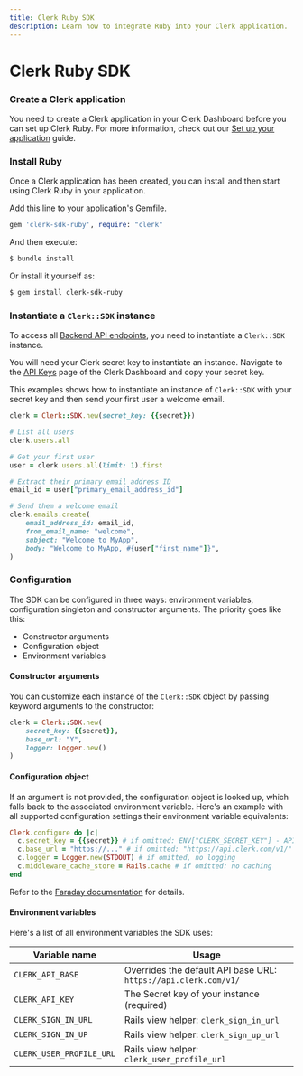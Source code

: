 ```yaml
---
title: Clerk Ruby SDK
description: Learn how to integrate Ruby into your Clerk application.
---
```


# Clerk Ruby SDK

<Steps>

### Create a Clerk application 

You need to create a Clerk application in your Clerk Dashboard before you can set up Clerk Ruby. For more information, check out our [Set up your application](/docs/quickstarts/setup-clerk) guide.

### Install Ruby

Once a Clerk application has been created, you can install and then start using Clerk Ruby in your application.

Add this line to your application's Gemfile.

```ruby
gem 'clerk-sdk-ruby', require: "clerk"
```

And then execute:

```sh filename="terminal"
$ bundle install
```

Or install it yourself as:

```sh filename="terminal"
$ gem install clerk-sdk-ruby
```

### Instantiate a `Clerk::SDK` instance

To access all [Backend API endpoints](https://clerk.com/docs/reference/backend-api), you need to instantiate a `Clerk::SDK` instance.

You will need your Clerk secret key to instantiate an instance. Navigate to the [API Keys](https://dashboard.clerk.com/last-active?path=api-keys) page of the Clerk Dashboard and copy your secret key.

This examples shows how to instantiate an instance of `Clerk::SDK` with your secret key and then send your first user a welcome email.

<InjectKeys>

```ruby
clerk = Clerk::SDK.new(secret_key: {{secret}})

# List all users
clerk.users.all

# Get your first user
user = clerk.users.all(limit: 1).first

# Extract their primary email address ID
email_id = user["primary_email_address_id"]

# Send them a welcome email
clerk.emails.create(
    email_address_id: email_id,
    from_email_name: "welcome",
    subject: "Welcome to MyApp",
    body: "Welcome to MyApp, #{user["first_name"]}",
)
```

</InjectKeys>

### Configuration

The SDK can be configured in three ways: environment variables, configuration singleton and constructor arguments. The priority goes like this:

- Constructor arguments
- Configuration object
- Environment variables

#### Constructor arguments

You can customize each instance of the `Clerk::SDK` object by passing keyword arguments to the constructor:

<InjectKeys>

```ruby
clerk = Clerk::SDK.new(
    secret_key: {{secret}},
    base_url: "Y",
    logger: Logger.new()
)
```

#### Configuration object

If an argument is not provided, the configuration object is looked up, which falls back to the associated environment variable. Here's an example with all supported configuration settings their environment variable equivalents:

<InjectKeys>

```ruby
Clerk.configure do |c|
  c.secret_key = {{secret}} # if omitted: ENV["CLERK_SECRET_KEY"] - API calls will fail if unset
  c.base_url = "https://..." # if omitted: "https://api.clerk.com/v1/"
  c.logger = Logger.new(STDOUT) # if omitted, no logging
  c.middleware_cache_store = Rails.cache # if omitted: no caching
end
```

</InjectKeys>

</InjectKeys>

Refer to the [Faraday documentation](https://lostisland.github.io/faraday/#/) for details.

#### Environment variables

Here's a list of all environment variables the SDK uses:

| Variable name | Usage |
| --- | --- |
| `CLERK_API_BASE` | Overrides the default API base URL: `https://api.clerk.com/v1/` |
| `CLERK_API_KEY` | The Secret key of your instance (required) |
| `CLERK_SIGN_IN_URL` | Rails view helper: `clerk_sign_in_url` |
| `CLERK_SIGN_IN_UP` | Rails view helper: `clerk_sign_up_url` |
| `CLERK_USER_PROFILE_URL` | Rails view helper: `clerk_user_profile_url` |

</Steps>